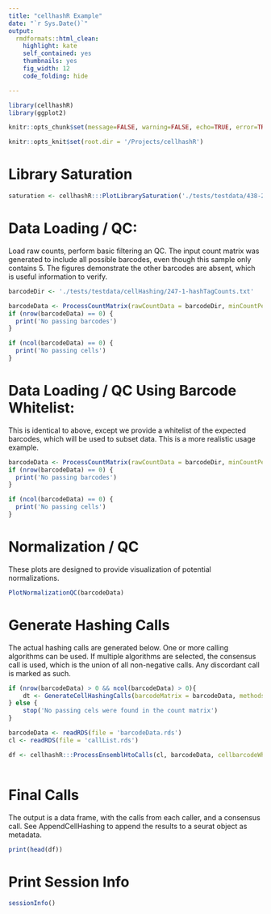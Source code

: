 ```yaml
---
title: "cellhashR Example"
date: "`r Sys.Date()`"
output:
  rmdformats::html_clean:
    highlight: kate
    self_contained: yes
    thumbnails: yes
    fig_width: 12
    code_folding: hide

---
```


```r

library(cellhashR)
library(ggplot2)

knitr::opts_chunk$set(message=FALSE, warning=FALSE, echo=TRUE, error=TRUE)

knitr::opts_knit$set(root.dir = '/Projects/cellhashR')

```

# Library Saturation

```r

saturation <- cellhashR:::PlotLibrarySaturation('./tests/testdata/438-21-GEX')


```


# Data Loading / QC:

Load raw counts, perform basic filtering an QC. The input count matrix was generated to include all possible barcodes, even though this sample only contains 5. The figures demonstrate the other barcodes are absent, which is useful information to verify.

```r

barcodeDir <- './tests/testdata/cellHashing/247-1-hashTagCounts.txt'

barcodeData <- ProcessCountMatrix(rawCountData = barcodeDir, minCountPerCell = 5)
if (nrow(barcodeData) == 0) {
  print('No passing barcodes')
}

if (ncol(barcodeData) == 0) {
  print('No passing cells')
}

```

# Data Loading / QC Using Barcode Whitelist:

This is identical to above, except we provide a whitelist of the expected barcodes, which will be used to subset data. This is a more realistic usage example.


```r

barcodeData <- ProcessCountMatrix(rawCountData = barcodeDir, minCountPerCell = 5, barcodeWhitelist = c('HTO-1', 'HTO-2', 'HTO-3', 'HTO-4', 'HTO-6'))
if (nrow(barcodeData) == 0) {
  print('No passing barcodes')
}

if (ncol(barcodeData) == 0) {
  print('No passing cells')
}


```

# Normalization / QC

These plots are designed to provide visualization of potential normalizations.

```r

PlotNormalizationQC(barcodeData)


```

# Generate Hashing Calls

The actual hashing calls are generated below. One or more calling algorithms can be used. If multiple algorithms are selected, the consensus call is used, which is the union of all non-negative calls. Any discordant call is marked as such.

```r

if (nrow(barcodeData) > 0 && ncol(barcodeData) > 0){
	dt <- GenerateCellHashingCalls(barcodeMatrix = barcodeData, methods = c('multiseq', 'htodemux'))
} else {
	stop('No passing cels were found in the count matrix')
}

```

```r

barcodeData <- readRDS(file = 'barcodeData.rds')
cl <- readRDS(file = 'callList.rds')

df <- cellhashR:::ProcessEnsemblHtoCalls(cl, barcodeData, cellbarcodeWhitelist = c('a', 'b','c'))
	

```

# Final Calls

The output is a data frame, with the calls from each caller, and a consensus call.  See AppendCellHashing to append the results to a seurat object as metadata.

```r

print(head(df))

```

# Print Session Info

```r

sessionInfo()

```


